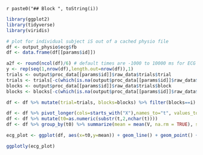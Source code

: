 
`r paste0("## Block ", toString(i))`

```r
library(ggplot2)
library(tidyverse)
library(viridis)

# plot for individual subject iS out of a cached physio file
df <- output_physio$ecg$fb
df <- data.frame(df[[params$id]])

a2f <- round(ncol(df)/6) # default times are -1000 to 10000 ms for ECG
y <- rep(seq(1,nrow(df),length.out=nrow(df)),1)
trials <- output$proc_data[[params$id]]$raw_data$trials$trial
trials <- trials[-c(which(is.na(output$proc_data[[params$id]]$raw_data$trials$choice)))]
blocks <- output$proc_data[[params$id]]$raw_data$trials$block
blocks <- blocks[-c(which(is.na(output$proc_data[[params$id]]$raw_data$trials$choice)))]

df <- df %>% mutate(trial=trials, blocks=blocks) %>% filter(blocks==i)  

df <- df %>% pivot_longer(cols=starts_with("X"),names_to="t", values_to="V")
df <- df %>% mutate(t0=as.numeric(substr(t,2,nchar(t))))
df <- df %>% group_by(t0) %>% summarize(mean = mean(V, na.rm = TRUE), st_err=var(V,na.rm=TRUE)/sqrt(length(V)-sum(is.na(V))))
```

```r
ecg_plot <- ggplot(df, aes(x=t0,y=mean)) + geom_line() + geom_point() + geom_ribbon(aes(ymin = mean-st_err, ymax = mean+st_err), linetype=2, alpha=0.1) + scale_x_continuous(breaks=c(0,a2f,max(df$t0)),labels=c(-1000,0,100000),name='time [ms]') + geom_vline(xintercept = a2f, lty = "dashed", color = "#FF0000", size = 2)
```

```r
ggplotly(ecg_plot)
```